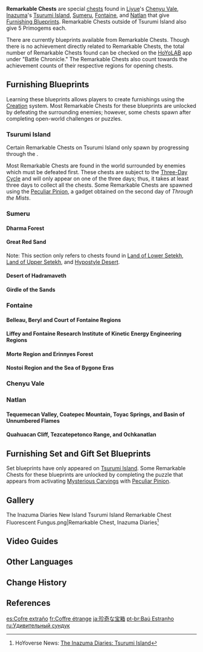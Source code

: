 {{Terminology Infobox
|image        = Remarkable Chest.png
|type         = Exploration
|group        = Chests
|source1      = Found in the wild
}}
'''Remarkable Chests''' are special [[chests]] found in [[Liyue]]'s [[Chenyu Vale]], [[Inazuma]]'s [[Tsurumi Island]], [[Sumeru]], [[Fontaine]], and [[Natlan]] that give [[Furnishing Blueprint]]s. Remarkable Chests outside of Tsurumi Island also give 5 Primogems each.

There are currently '''{{Category Total|Remarkable Chest Furnishings}}''' blueprints available from Remarkable Chests. Though there is no achievement directly related to Remarkable Chests, the total number of Remarkable Chests found can be checked on the [[HoYoLAB]] app under "Battle Chronicle." The Remarkable Chests also count towards the achievement counts of their respective regions for opening chests.

==Furnishing Blueprints==
Learning these blueprints allows players to create furnishings using the [[Creation]] system. Most Remarkable Chests for these blueprints are unlocked by defeating the surrounding enemies; however, some chests spawn after completing open-world challenges or puzzles.

===Tsurumi Island===
Certain Remarkable Chests on Tsurumi Island only spawn by progressing through the {{Quest|Through the Mists}}.

Most Remarkable Chests are found in the world surrounded by enemies which must be defeated first. These chests are subject to the [[Tsurumi Island#Three-Day Cycle|Three-Day Cycle]] and will only appear on one of the three days; thus, it takes at least three days to collect all the chests. Some Remarkable Chests are spawned using the [[Peculiar Pinion]], a gadget obtained on the second day of ''Through the Mists''.

{{Furnishing Blueprints by Category List
|Remarkable Chest Furnishings&Released in Version 2.2
|columns=1
|nosets=1
}}

===Sumeru===
====Dharma Forest====
{{Furnishing Blueprints by Category List
|Remarkable Chest Furnishings&Released in Version 3.0
|columns=1
|nosets=1
}}

====Great Red Sand====
Note: This section only refers to chests found in [[Land of Lower Setekh]], [[Land of Upper Setekh]], and [[Hypostyle Desert]].

{{Furnishing Blueprints by Category List
|Remarkable Chest Furnishings&Released in Version 3.1
|columns=1
|nosets=1
}}

====Desert of Hadramaveth====
{{Furnishing Blueprints by Category List
|Remarkable Chest Furnishings&Released in Version 3.4
|columns=1
|nosets=1
}}

====Girdle of the Sands====
{{Furnishing Blueprints by Category List
|Remarkable Chest Furnishings&Released in Version 3.6
|columns=1
|nosets=1
}}

===Fontaine===
====Belleau, Beryl and Court of Fontaine Regions====
{{Furnishing Blueprints by Category List
|Remarkable Chest Furnishings&Released in Version 4.0
|columns=1
|nosets=1
}}

====Liffey and Fontaine Research Institute of Kinetic Energy Engineering Regions====
{{Furnishing Blueprints by Category List
|Remarkable Chest Furnishings&Released in Version 4.1
|columns=1
|nosets=1
}}

====Morte Region and Erinnyes Forest====
{{Furnishing Blueprints by Category List
|Remarkable Chest Furnishings&Released in Version 4.2
|columns=1
|nosets=1
}}

====Nostoi Region and the Sea of Bygone Eras====
{{Furnishing Blueprints by Category List
|Remarkable Chest Furnishings&Released in Version 4.6
|columns=1
|nosets=1
}}

===Chenyu Vale===
{{Furnishing Blueprints by Category List
|Remarkable Chest Furnishings&Released in Version 4.4
|columns=1
|nosets=1
}}

===Natlan===

====Tequemecan Valley, Coatepec Mountain, Toyac Springs, and Basin of Unnumbered Flames====
{{Furnishing Blueprints by Category List
|Remarkable Chest Furnishings&Released in Version 5.0
|columns=1
|nosets=1
}}

====Quahuacan Cliff, Tezcatepetonco Range, and Ochkanatlan====
{{Furnishing Blueprints by Category List
|Remarkable Chest Furnishings&Released in Version 5.2
|columns=1
|nosets=1
}}

== Furnishing Set and Gift Set Blueprints==
Set blueprints have only appeared on [[Tsurumi Island]]. Some Remarkable Chests for these blueprints are unlocked by completing the puzzle that appears from activating [[Mysterious Carvings]] with [[Peculiar Pinion]].

{{Furnishing Blueprints by Category List
|Furnishing Set¦Gift Set
|category=Remarkable Chest Furnishings
|columns=1
|resultsheader=Furnishing Set and Gift Set Blueprints:
}}

==Gallery==
<gallery>
The Inazuma Diaries New Island Tsurumi Island Remarkable Chest Fluorescent Fungus.png|Remarkable Chest, Inazuma Diaries<ref>HoYoverse News: [https://genshin.hoyoverse.com/en/news/detail/16287 The Inazuma Diaries: Tsurumi Island]</ref>
</gallery>

==Video Guides ==
{{EVT
|video1   = cSBB6jBRAco
|caption1 = Remarkable Chest Locations (Inazuma - Tsurumi Island)
|video2   = j5cD1fxd4WI
|caption2 = Remarkable Chest Locations (Sumeru - Dharma Forest)
|video3   = f3k7Hp6klok
|caption3 = Remarkable Chest Locations (Sumeru - Great Red Sand)
|video4   = EwHOb9xIN0Y
|caption4 = Remarkable Chest Locations (Sumeru - Desert of Hadramaveth)
|video5   = owLNMftqB0Y
|caption5 = Remarkable Chest Locations (Sumeru - Girdle of the Sands)
|video6   = YaV_5xHNUu4
|caption6 = Remarkable Chest Locations (Fontaine - Version 4.0)
|video7   = lkmKDAtdc0w
|caption7 = Remarkable Chest Locations (Fontaine - Version 4.1)
}}

==Other Languages==
{{Other Languages
|en       = Remarkable Chest
|zhs      = 奇馈宝箱
|zhs_rm   = Qí Kuì Bǎoxiāng
|zht      = 奇饋寶箱
|zht_rm   = Qí Kuì Bǎoxiāng
|zh_tl    = Strange Gift Treasure Chest
|ja       = 珍奇な宝箱
|ja_rm    = Chinki-na Takarabako<ref>YouTube: [https://youtu.be/uw-b54nYqi8 Version 2.2 Japanese Special Program] (Timestamp: 35m 2s)</ref>
|ja_tl    = Strange Treasure Chest
|ko       = {{tt|신묘|神妙}}한 {{tt|보물상자|寶物箱子}}
|ko_rm    = Sinmyo-han Bomulsangja
|ko_tl    = Mysterious Treasure Chest
|es       = Cofre extraño
|es_tl    = Strange Chest
|fr       = Coffre étrange
|fr_tl    = Strange Chest
|ru       = Удивительный сундук
|ru_tl    = Wonderful Chest
|th       = หีบสมบัติประหลาด
|th_rm    = Hip sombat pralat
|th_tl    = 
|vi       = Rương Kỳ Dị
|vi_tl    = 
|de       = Besondere Truhe
|de_tl    = Special Chest
|id       = Remarkable Chest
|pt       = Baú Estranho
|pt_tl    = 
|tr       = Göz Alıcı Sandık
|tr_tl    = 
|it       = Baule notevole
|it_tl    = Remarkable Chest
}}

==Change History==
{{Change History|2.2}}

==References==
{{Reflist}}

[[es:Cofre extraño]]
[[fr:Coffre étrange]]
[[ja:珍奇な宝箱]]
[[pt-br:Baú Estranho]]
[[ru:Удивительный сундук]]